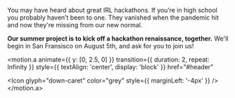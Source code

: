 
<Box className="copy">

You may have heard about great IRL hackathons. If you’re in high school you
probably haven’t been to one. They vanished when the pandemic hit and now
they're missing from our new normal.

**Our summer project is to kick off a hackathon renaissance, together.**
We'll begin in San Fransisco on August 5th, and ask for you to join us!

<motion.a
  animate={{ y: [0, 2.5, 0] }}
  transition={{ duration: 2, repeat: Infinity }}
  style={{ textAlign: 'center', display: 'block' }}
  href="#header"
>
  <Icon glyph="down-caret" color="grey" style={{ marginLeft: '-4px' }} />
</motion.a>

</Box>

<style>
  {/* TODO: don't force these to be global */}
  {`
  .copy p {
    font-size: 24px;
    color: var(--theme-ui-colors-white);
  }
  .copy a {
    color: var(--theme-ui-colors-white) !important;
    text-decoration: underline;
  }
  `}
</style>

